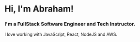 # Hi, I'm Abraham!

### I'm a FullStack Software Engineer and Tech Instructor.

I love working with JavaScript, React, NodeJS and AWS.
